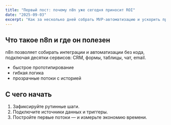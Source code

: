 ```yaml
---
title: "Первый пост: почему n8n уже сегодня приносит ROI"
date: "2025-09-03"
excerpt: "Как за несколько дней собрать MVP-автоматизацию и ускорить процессы на 50–75%."
---
```


## Что такое n8n и где он полезен

n8n позволяет собирать интеграции и автоматизации без кода, подключая десятки сервисов: CRM, формы, таблицы, чат, email.

- быстрое прототипирование
- гибкая логика
- прозрачные потоки с историей

## С чего начать

1. Зафиксируйте рутинные шаги.
2. Подключите источники данных и триггеры.
3. Постройте первые потоки — и измерьте экономию времени.

